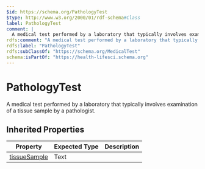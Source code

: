 ```yaml
---
$id: https://schema.org/PathologyTest
$type: http://www.w3.org/2000/01/rdf-schema#Class
label: PathologyTest
comment: |
  A medical test performed by a laboratory that typically involves examination of a tissue sample by a pathologist.
rdfs:comment: "A medical test performed by a laboratory that typically involves examination of a tissue sample by a pathologist."
rdfs:label: "PathologyTest"
rdfs:subClassOf: "https://schema.org/MedicalTest"
schema:isPartOf: "https://health-lifesci.schema.org"
---
```


# PathologyTest

A medical test performed by a laboratory that typically involves examination of a tissue sample by a pathologist.

## Inherited Properties

| Property | Expected Type | Description |
| --- | --- | --- |
| [tissueSample](https://schema.org/tissueSample) | Text |  |
